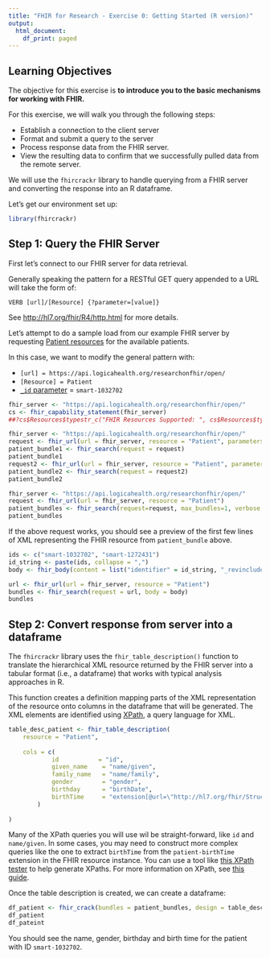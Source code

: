 ```yaml
---
title: "FHIR for Research - Exercise 0: Getting Started (R version)"
output:
  html_document:
    df_print: paged
---
```


## Learning Objectives

The objective for this exercise is **to introduce you to the basic mechanisms for working with FHIR.**

For this exercise, we will walk you through the following steps:

- Establish a connection to the client server
- Format and submit a query to the server
- Process response data from the FHIR server.
- View the resulting data to confirm that we successfully pulled data from the remote server.

We will use the `fhircrackr` library to handle querying from a FHIR server and converting the response into an R dataframe.

Let's get our environment set up:

```r
library(fhircrackr)
```



## Step 1: Query the FHIR Server

First let's connect to our FHIR server for data retrieval.

Generally speaking the pattern for a RESTful GET query appended to a URL will take the form of:

```
VERB [url]/[Resource] {?parameter=[value]}
```

See <http://hl7.org/fhir/R4/http.html> for more details.

Let's attempt to do a sample load from our example FHIR server by requesting [Patient resources](https://www.hl7.org/fhir/patient.html) for the available patients.

In this case, we want to modify the general pattern with:

- `[url] = https://api.logicahealth.org/researchonfhir/open/`
- `[Resource] = Patient`
- [`_id` parameter](https://www.hl7.org/fhir/search.html#id) = `smart-1032702`

```r
fhir_server <- "https://api.logicahealth.org/researchonfhir/open/"
cs <- fhir_capability_statement(fhir_server)
##?cs$Resources$typestr_c("FHIR Resources Supported: ", cs$Resources$type %>% length, "\n") %>% cat
```

```r
fhir_server <- "https://api.logicahealth.org/researchonfhir/open/"
request <- fhir_url(url = fhir_server, resource = "Patient", parameters = list("_id"="smart-1032702"))
patient_bundle1 <- fhir_search(request = request)
patient_bundle1
request2 <- fhir_url(url = fhir_server, resource = "Patient", parameters = list("_id"="BILIBABY"))
patient_bundle2 <- fhir_search(request = request2)
patient_bundle2
```


```r
fhir_server <- "https://api.logicahealth.org/researchonfhir/open/"
request <- fhir_url(url = fhir_server, resource = "Patient")
patient_bundles <- fhir_search(request=request, max_bundles=1, verbose = 1)
patient_bundles
```
If the above request works, you should see a preview of the first few lines of XML representing the FHIR resource from `patient_bundle` above.


```r
ids <- c("smart-1032702", "smart-1272431")
id_string <- paste(ids, collapse = ",")
body <- fhir_body(content = list("identifier" = id_string, "_revinclude" = "Observation:patient"))

url <- fhir_url(url = fhir_server, resource = "Patient")
bundles <- fhir_search(request = url, body = body)
bundles
```
## Step 2: Convert response from server into a dataframe

The `fhircrackr` library uses the `fhir_table_description()` function to translate the hierarchical XML resource returned by the FHIR server into a tabular format (i.e., a dataframe) that works with typical analysis approaches in R.

This function creates a definition mapping parts of the XML representation of the resource onto columns in the dataframe that will be generated. The XML elements are identified using [XPath](https://en.wikipedia.org/wiki/XPath), a query language for XML.

```r
table_desc_patient <- fhir_table_description(
    resource = "Patient",
    
    cols = c(
            id           = "id",
            given_name    = "name/given",
            family_name   = "name/family",
            gender        = "gender",
            birthday      = "birthDate",
            birthTime     = "extension[@url=\"http://hl7.org/fhir/StructureDefinition/patient-birthTime\"]/valueDateTime"
        )
    
)
```

Many of the XPath queries you will use wil be straight-forward, like `id` and `name/given`. In some cases, you may need to construct more complex queries like the one to extract `birthTime` from the `patient-birthTime` extension in the FHIR resource instance. You can use a tool like [this XPath tester](https://extendsclass.com/xpath-tester.html) to help generate XPaths. For more information on XPath, see [this guide](https://www.w3schools.com/xml/xpath_intro.asp).

Once the table description is created, we can create a dataframe:

```r
df_patient <- fhir_crack(bundles = patient_bundles, design = table_desc_patient, verbose = 0)
df_patient
df_pateint
```

You should see the name, gender, birthday and birth time for the patient with ID `smart-1032702`.